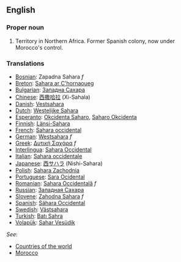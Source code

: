 {{wikipedia}}
==English==
===Proper noun===

# Territory in Northern Africa. Former Spanish colony, now under Morocco's control.
===Translations===
*[[Bosnian]]: Zapadna Sahara ''f''
*[[Breton]]: [[Sahara ar C'hornaoueg]]
*[[Bulgarian]]: [[Западна Сахара]]
*[[Chinese]]: [[西撒哈拉]] (Xi-Sahala)
*[[Danish]]: [[Vestsahara]]
*[[Dutch]]: [[Westelijke Sahara]]
*[[Esperanto]]: [[Okcidenta Saharo]], [[Saharo Okcidenta]]
*[[Finnish]]: [[Länsi-Sahara]]
*[[French]]: [[Sahara occidental]]
*[[German]]: [[Westsahara]] ''f''
*[[Greek]]: [[Δυτική Σαχάρα]] ''f''
*[[Interlingua]]: [[Sahara Occidental]]
*[[Italian]]: [[Sahara occidentale]]
*[[Japanese]]: [[西サハラ]] (Nishi-Sahara)
*[[Polish]]: [[Sahara Zachodnia]]
*[[Portuguese]]: [[Sara Ocidental]]
*[[Romanian]]: [[Sahara Occidentală]] ''f''
*[[Russian]]: [[Западная Сахара]]
*[[Slovene]]: [[Zahodna Sahara]] ''f''
*[[Spanish]]: [[Sáhara Occidental]]
*[[Swedish]]: [[Västsahara]]
*[[Turkish]]: [[Batı Sahra]]
*[[Volapük]]: [[Sahar Vesüdik]]

''See'': 
*[[Countries of the world]]
*[[Morocco]]